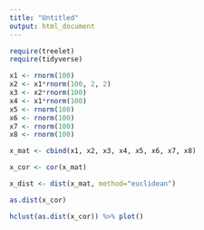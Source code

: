 ```yaml
---
title: "Untitled"
output: html_document
---
```



```r
require(treelet)
require(tidyverse)
```


```r
x1 <- rnorm(100)
x2 <- x1*rnorm(100, 2, 2)
x3 <- x2*rnorm(100)
x4 <- x1*rnorm(100)
x5 <- rnorm(100)
x6 <- rnorm(100)
x7 <- rnorm(100)
x8 <- rnorm(100)

x_mat <- cbind(x1, x2, x3, x4, x5, x6, x7, x8)

x_cor <- cor(x_mat)

x_dist <- dist(x_mat, method="euclidean")

as.dist(x_cor)

hclust(as.dist(x_cor)) %>% plot()


```

